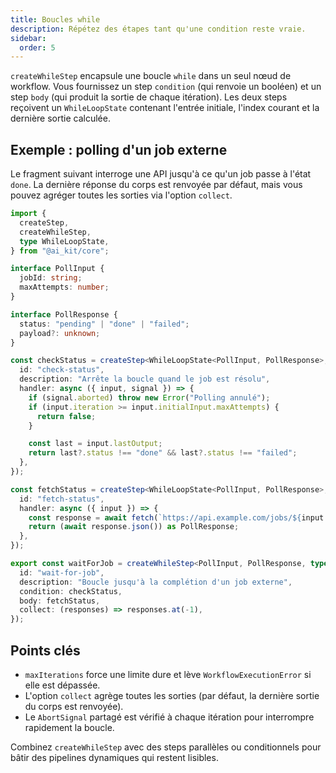 ```yaml
---
title: Boucles while
description: Répétez des étapes tant qu'une condition reste vraie.
sidebar:
  order: 5
---
```


`createWhileStep` encapsule une boucle `while` dans un seul nœud de workflow. Vous fournissez un step `condition` (qui renvoie un booléen) et un step `body` (qui produit la sortie de chaque itération). Les deux steps reçoivent un `WhileLoopState` contenant l'entrée initiale, l'index courant et la dernière sortie calculée.

## Exemple : polling d'un job externe

Le fragment suivant interroge une API jusqu'à ce qu'un job passe à l'état `done`. La dernière réponse du corps est renvoyée par défaut, mais vous pouvez agréger toutes les sorties via l'option `collect`.

```ts
import {
  createStep,
  createWhileStep,
  type WhileLoopState,
} from "@ai_kit/core";

interface PollInput {
  jobId: string;
  maxAttempts: number;
}

interface PollResponse {
  status: "pending" | "done" | "failed";
  payload?: unknown;
}

const checkStatus = createStep<WhileLoopState<PollInput, PollResponse>, boolean>({
  id: "check-status",
  description: "Arrête la boucle quand le job est résolu",
  handler: async ({ input, signal }) => {
    if (signal.aborted) throw new Error("Polling annulé");
    if (input.iteration >= input.initialInput.maxAttempts) {
      return false;
    }

    const last = input.lastOutput;
    return last?.status !== "done" && last?.status !== "failed";
  },
});

const fetchStatus = createStep<WhileLoopState<PollInput, PollResponse>, PollResponse>({
  id: "fetch-status",
  handler: async ({ input }) => {
    const response = await fetch(`https://api.example.com/jobs/${input.initialInput.jobId}`);
    return (await response.json()) as PollResponse;
  },
});

export const waitForJob = createWhileStep<PollInput, PollResponse, typeof checkStatus, typeof fetchStatus>({
  id: "wait-for-job",
  description: "Boucle jusqu'à la complétion d'un job externe",
  condition: checkStatus,
  body: fetchStatus,
  collect: (responses) => responses.at(-1),
});
```

## Points clés

- `maxIterations` force une limite dure et lève `WorkflowExecutionError` si elle est dépassée.
- L'option `collect` agrège toutes les sorties (par défaut, la dernière sortie du corps est renvoyée).
- Le `AbortSignal` partagé est vérifié à chaque itération pour interrompre rapidement la boucle.

Combinez `createWhileStep` avec des steps parallèles ou conditionnels pour bâtir des pipelines dynamiques qui restent lisibles.
